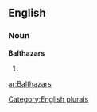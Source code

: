 
==English==

===Noun===
'''Balthazars'''

# {{plural of|[[Balthazar]]}}

[[Category:English plurals]]

[[ar:Balthazars]]